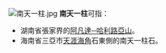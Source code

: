 [[File:南天一柱.jpg|thumb]]
'''南天一柱'''可指：

*湖南省張家界的[[阿凡達─哈利路亞山|阿凡達─哈利路亞山]]。
*海南省三亞市[[天涯海角|天涯海角]]石東側的南天一柱石。

{{disambig|Cat=四字中国地名消歧义}}